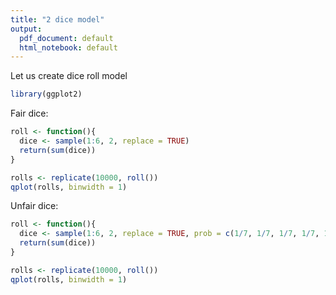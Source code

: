 ```yaml
---
title: "2 dice model"
output:
  pdf_document: default
  html_notebook: default
---
```


Let us create dice roll model

```r
library(ggplot2)
```

Fair dice:
```r
roll <- function(){
  dice <- sample(1:6, 2, replace = TRUE)
  return(sum(dice))
}
```

```r
rolls <- replicate(10000, roll())
qplot(rolls, binwidth = 1)
```

Unfair dice:

```r
roll <- function(){
  dice <- sample(1:6, 2, replace = TRUE, prob = c(1/7, 1/7, 1/7, 1/7, 1/7, 2/7))
  return(sum(dice))
}
```

```r
rolls <- replicate(10000, roll())
qplot(rolls, binwidth = 1)
```



